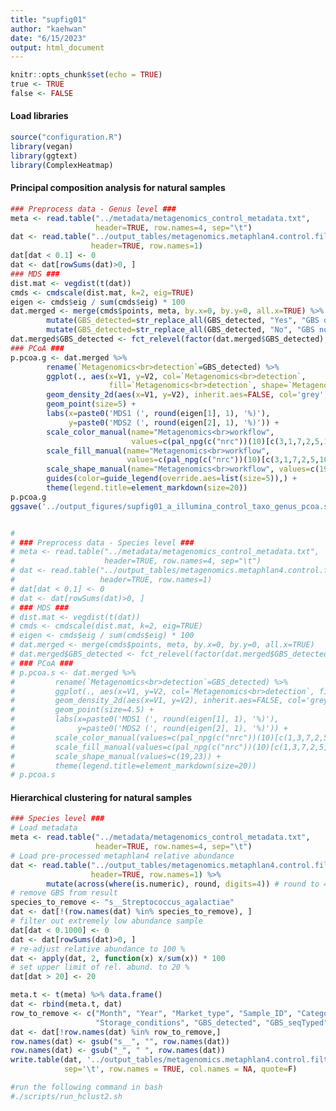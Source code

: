 ```yaml
---
title: "supfig01"
author: "kaehwan"
date: "6/15/2023"
output: html_document
---
```


```r
knitr::opts_chunk$set(echo = TRUE)
true <- TRUE
false <- FALSE
```

#### Load libraries

```r
source("configuration.R")
library(vegan)
library(ggtext)
library(ComplexHeatmap)
```

#### Principal composition analysis for natural samples

```r
### Preprocess data - Genus level ###
meta <- read.table("../metadata/metagenomics_control_metadata.txt", 
                   header=TRUE, row.names=4, sep="\t")
dat <- read.table("../output_tables/metagenomics.metaphlan4.control.filtered.g", 
                  header=TRUE, row.names=1)
dat[dat < 0.1] <- 0
dat <- dat[rowSums(dat)>0, ]
### MDS ###
dist.mat <- vegdist(t(dat))
cmds <- cmdscale(dist.mat, k=2, eig=TRUE)
eigen <- cmds$eig / sum(cmds$eig) * 100
dat.merged <- merge(cmds$points, meta, by.x=0, by.y=0, all.x=TRUE) %>% 
        mutate(GBS_detected=str_replace_all(GBS_detected, "Yes", "GBS detected")) %>% 
        mutate(GBS_detected=str_replace_all(GBS_detected, "No", "GBS not detected"))
dat.merged$GBS_detected <- fct_relevel(factor(dat.merged$GBS_detected), "GBS detected")
### PCoA ###
p.pcoa.g <- dat.merged %>% 
        rename(`Metagenomics<br>detection`=GBS_detected) %>% 
        ggplot(., aes(x=V1, y=V2, col=`Metagenomics<br>detection`, 
                      fill=`Metagenomics<br>detection`, shape=`Metagenomics<br>detection`), lwd=2) +
        geom_density_2d(aes(x=V1, y=V2), inherit.aes=FALSE, col='grey', lwd=1) +
        geom_point(size=5) +
        labs(x=paste0('MDS1 (', round(eigen[1], 1), '%)'),
             y=paste0('MDS2 (', round(eigen[2], 1), '%)')) +
        scale_color_manual(name="Metagenomics<br>workflow",
                           values=c(pal_npg(c("nrc"))(10)[c(3,1,7,2,5,10,4)], 'grey')) +
        scale_fill_manual(name="Metagenomics<br>workflow",
                          values=c(pal_npg(c("nrc"))(10)[c(3,1,7,2,5,10,4)], 'grey')) +
        scale_shape_manual(name="Metagenomics<br>workflow", values=c(19,23)) +
        guides(color=guide_legend(override.aes=list(size=5)),) +
        theme(legend.title=element_markdown(size=20))
p.pcoa.g
ggsave('../output_figures/supfig01_a_illumina_control_taxo_genus_pcoa.svg', width =12, height = 8)


# 
# ### Preprocess data - Species level ###
# meta <- read.table("../metadata/metagenomics_control_metadata.txt", 
#                    header=TRUE, row.names=4, sep="\t")
# dat <- read.table("../output_tables/metagenomics.metaphlan4.control.filtered.s", 
#                   header=TRUE, row.names=1)
# dat[dat < 0.1] <- 0
# dat <- dat[rowSums(dat)>0, ]
# ### MDS ###
# dist.mat <- vegdist(t(dat))
# cmds <- cmdscale(dist.mat, k=2, eig=TRUE)
# eigen <- cmds$eig / sum(cmds$eig) * 100
# dat.merged <- merge(cmds$points, meta, by.x=0, by.y=0, all.x=TRUE)
# dat.merged$GBS_detected <- fct_relevel(factor(dat.merged$GBS_detected), 'Yes')
# ### PCoA ###
# p.pcoa.s <- dat.merged %>% 
#         rename(`Metagenomics<br>detection`=GBS_detected) %>% 
#         ggplot(., aes(x=V1, y=V2, col=`Metagenomics<br>detection`, fill=`Metagenomics<br>detection`, shape=`Metagenomics<br>detection`), lwd=2) +
#         geom_density_2d(aes(x=V1, y=V2), inherit.aes=FALSE, col='grey', lwd=1) +
#         geom_point(size=4.5) +
#         labs(x=paste0('MDS1 (', round(eigen[1], 1), '%)'),
#              y=paste0('MDS2 (', round(eigen[2], 1), '%)')) +
#         scale_color_manual(values=c(pal_npg(c("nrc"))(10)[c(1,3,7,2,5,10,4)], 'grey')) +
#         scale_fill_manual(values=c(pal_npg(c("nrc"))(10)[c(1,3,7,2,5,10,4)], 'grey')) +
#         scale_shape_manual(values=c(19,23)) +
#         theme(legend.title=element_markdown(size=20))
# p.pcoa.s

```

#### Hierarchical clustering for natural samples

```r
### Species level ###
# Load metadata
meta <- read.table("../metadata/metagenomics_control_metadata.txt", 
                   header=TRUE, row.names=4, sep="\t")
# Load pre-processed metaphlan4 relative abundance
dat <- read.table("../output_tables/metagenomics.metaphlan4.control.filtered.s",
                  header=TRUE, row.names=1) %>% 
        mutate(across(where(is.numeric), round, digits=4)) # round to 4 digits
# remove GBS from result
species_to_remove <- "s__Streptococcus_agalactiae"
dat <- dat[!(row.names(dat) %in% species_to_remove), ]
# filter out extremely low abundance sample
dat[dat < 0.1000] <- 0
dat <- dat[rowSums(dat)>0, ]
# re-adjust relative abundance to 100 %
dat <- apply(dat, 2, function(x) x/sum(x)) * 100
# set upper limit of rel. abund. to 20 %
dat[dat > 20] <- 20

meta.t <- t(meta) %>% data.frame()
dat <- rbind(meta.t, dat)
row_to_remove <- c("Month", "Year", "Market_type", "Sample_ID", "Category", "Sample_type",
                   "Storage_conditions", "GBS_detected", "GBS_seqTyped")
dat <- dat[!row.names(dat) %in% row_to_remove,]
row.names(dat) <- gsub("s__", "", row.names(dat))
row.names(dat) <- gsub("_", " ", row.names(dat))
write.table(dat, '../output_tables/metagenomics.metaphlan4.control.filtered.s.renamed2', 
            sep='\t', row.names = TRUE, col.names = NA, quote=F)

#run the following command in bash
#./scripts/run_hclust2.sh
```

